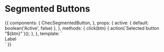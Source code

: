 
<Meta title="Components/Segmented Buttons" component={ChecSegmentedButton} />

# Segmented Buttons

<Props of={ChecSegmentedButton} />

<Preview>
  <Story name="Default">
    {{
      components: {
        ChecSegmentedButton,
      },
      props: {
        active: {
          default: boolean('Active', false)
        },
      },
      methods: {
        click(btn) {
          action(`Selected button "${btn}"`)();
        },
      },
      template: `
        <div class="flex justify-center font-lato uppercase mx-auto max-w-lg py-6 bg-gray-100">
          <ChecSegmentedButton
            :active="active"
            @click="click('Label')"
          >
            Label
          </ChecSegmentedButton>
        </div>`
    }}
  </Story>
</Preview>

